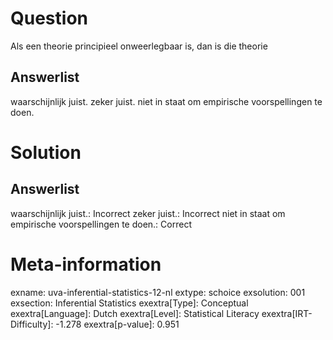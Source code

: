 Question
========

Als een theorie principieel onweerlegbaar is, dan is die theorie

Answerlist
----------

waarschijnlijk juist.
zeker juist.
niet in staat om empirische voorspellingen te doen.

Solution
========

Answerlist
----------

waarschijnlijk juist.: Incorrect
zeker juist.: Incorrect
niet in staat om empirische voorspellingen te doen.: Correct

Meta-information
================
exname: uva-inferential-statistics-12-nl
extype: schoice
exsolution: 001
exsection: Inferential Statistics
exextra[Type]: Conceptual
exextra[Language]: Dutch
exextra[Level]: Statistical Literacy
exextra[IRT-Difficulty]: -1.278
exextra[p-value]: 0.951
